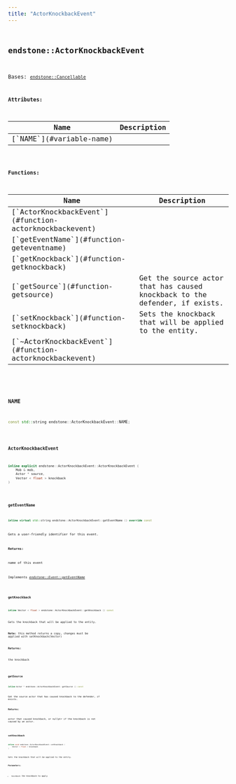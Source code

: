 ```yaml
---
title: "ActorKnockbackEvent"
---
```


## <code className="doc-symbol doc-symbol-class"/> endstone::ActorKnockbackEvent

Bases: [`endstone::Cancellable`](classendstone_1_1_cancellable.md)









**Attributes:**

<table>
<thead>
   <tr>
      <th>Name</th>
      <th>Description</th>
   </tr>
</thead>
<tbody>
<tr key="classendstone_1_1_actor_knockback_event_1a3612ace20ee9b1d15cc5d3f65aef90a0">
    <td>[`NAME`](#variable-name)</td>
    <td></td>
</tr>
</tbody>
</table>






**Functions:**

<table>
<thead>
   <tr>
      <th>Name</th>
      <th>Description</th>
   </tr>
</thead>
<tbody>
<tr key="classendstone_1_1_actor_knockback_event_1acd617a2d1ffb56c3b9a479d4ddb080a5">
    <td>[`ActorKnockbackEvent`](#function-actorknockbackevent)</td>
    <td></td>
</tr>
<tr key="classendstone_1_1_actor_knockback_event_1a6b3eee184de0d29360031cf48680c25a">
    <td>[`getEventName`](#function-geteventname)</td>
    <td></td>
</tr>
<tr key="classendstone_1_1_actor_knockback_event_1a7ec5c1018eb0c66d7143796837ebfff0">
    <td>[`getKnockback`](#function-getknockback)</td>
    <td></td>
</tr>
<tr key="classendstone_1_1_actor_knockback_event_1a4dc601b2fc54d46ef20821a75035cd2e">
    <td>[`getSource`](#function-getsource)</td>
    <td>Get the source actor that has caused knockback to the defender, if exists.</td>
</tr>
<tr key="classendstone_1_1_actor_knockback_event_1a17876ee6a06028878ff098bec3bb20f1">
    <td>[`setKnockback`](#function-setknockback)</td>
    <td>Sets the knockback that will be applied to the entity.</td>
</tr>
<tr key="classendstone_1_1_actor_knockback_event_1a2c59d36dbcf12d782d927acc211ef292">
    <td>[`~ActorKnockbackEvent`](#function-actorknockbackevent)</td>
    <td></td>
</tr>
</tbody>
</table>

### <code className="doc-symbol doc-symbol-variable"/> NAME

```cpp
const std::string endstone::ActorKnockbackEvent::NAME;
```


### <code className="doc-symbol doc-symbol-function"/> ActorKnockbackEvent

```cpp
inline explicit endstone::ActorKnockbackEvent::ActorKnockbackEvent (
    Mob & mob,
    Actor * source,
    Vector < float > knockback
) 
```


### <code className="doc-symbol doc-symbol-function"/> getEventName

```cpp
inline virtual std::string endstone::ActorKnockbackEvent::getEventName () override const
```


Gets a user-friendly identifier for this event.




**Returns:**

name of this event 





        
Implements [*endstone::Event::getEventName*](classendstone_1_1_event.md#function-geteventname)

### <code className="doc-symbol doc-symbol-function"/> getKnockback

```cpp
inline Vector < float > endstone::ActorKnockbackEvent::getKnockback () const
```


Gets the knockback that will be applied to the entity.


**Note:** this method returns a copy, changes must be applied with setKnockback(Vector)




**Returns:**

the knockback 





        
### <code className="doc-symbol doc-symbol-function"/> getSource

```cpp
inline Actor * endstone::ActorKnockbackEvent::getSource () const
```

Get the source actor that has caused knockback to the defender, if exists.



**Returns:**

actor that caused knockback, or nullptr if the knockback is not caused by an actor. 





        
### <code className="doc-symbol doc-symbol-function"/> setKnockback

```cpp
inline void endstone::ActorKnockbackEvent::setKnockback (
    Vector < float > knockback
) 
```

Sets the knockback that will be applied to the entity.



**Parameters:**


* `knockback` the knockback to apply 




        